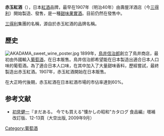 '''赤玉紅酒'''（{{lang-ja|赤玉スイートワイン}}），日本[[紅酒|紅酒]]品牌，最早在1907年（明治40年）由壽屋洋酒店（今[[三得利|三得利]]）開始製造、發售，是一種[[甜味果實酒|甜味果實酒]]。目前仍然在發售中。

[[三得利|三得利]]集團的名稱，源自於赤玉紅酒的品牌名稱。

==歷史==
[[File:AKADAMA_sweet_wine_poster.jpg|thumb]]
1899年，[[鳥井信治郎|鳥井信治郎]]創立了鳥井商店，最初由外國輸入[[葡萄酒|葡萄酒]]，在日本販售。鳥井信治郎希望能在日本製造出適合日本人口味的葡萄酒。為了適合日本人口味，在其中加入了大量甜味香料，歷經嘗試，最終製造出赤玉紅酒。1907年，赤玉紅酒開始在日本販售。

在大正時代後期，赤玉紅酒在日本紅酒市場的市佔率達到60%。

== 参考文献 ==
* [[初見健一|初見健一]]『まだある。 今でも買える"懐かしの昭和"カタログ 食品編』増補改訂版、12-13頁（大空出版, 2009年9月）

[[Category:葡萄酒|Category:葡萄酒]]